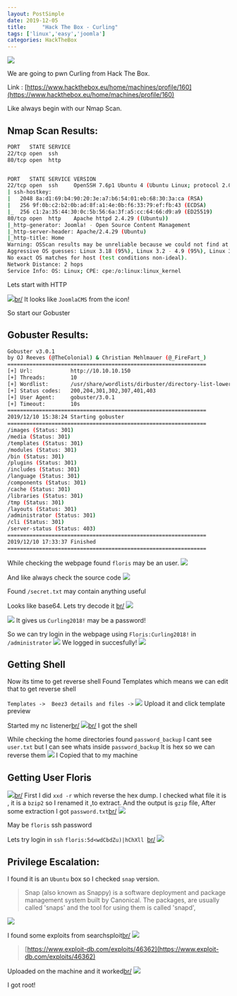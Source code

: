 ```yaml
---
layout: PostSimple
date: 2019-12-05
title:     "Hack The Box - Curling"
tags: ['linux','easy','joomla']
categories: HackTheBox
---
```


![](https://raw.githubusercontent.com/ghostbyt3/ghostbyt3.github.io/master/public/static/images/htb-curling/1.png)

We are going to pwn Curling from Hack The Box.

Link : [https://www.hackthebox.eu/home/machines/profile/160](https://www.hackthebox.eu/home/machines/profile/160)


Like always begin with our Nmap Scan.

## Nmap Scan Results:

```bash
PORT   STATE SERVICE
22/tcp open  ssh
80/tcp open  http


PORT   STATE SERVICE VERSION
22/tcp open  ssh     OpenSSH 7.6p1 Ubuntu 4 (Ubuntu Linux; protocol 2.0)
| ssh-hostkey: 
|   2048 8a:d1:69:b4:90:20:3e:a7:b6:54:01:eb:68:30:3a:ca (RSA)
|   256 9f:0b:c2:b2:0b:ad:8f:a1:4e:0b:f6:33:79:ef:fb:43 (ECDSA)
|_  256 c1:2a:35:44:30:0c:5b:56:6a:3f:a5:cc:64:66:d9:a9 (ED25519)
80/tcp open  http    Apache httpd 2.4.29 ((Ubuntu))
|_http-generator: Joomla! - Open Source Content Management
|_http-server-header: Apache/2.4.29 (Ubuntu)
|_http-title: Home
Warning: OSScan results may be unreliable because we could not find at least 1 open and 1 closed port
Aggressive OS guesses: Linux 3.18 (95%), Linux 3.2 - 4.9 (95%), Linux 3.16 (95%), ASUS RT-N56U WAP (Linux 3.4) (95%), Linux 3.1 (93%), Linux 3.2 (93%), Linux 3.10 - 4.11 (93%), Oracle VM Server 3.4.2 (Linux 4.1) (93%), Linux 3.12 (93%), Linux 3.13 (93%)
No exact OS matches for host (test conditions non-ideal).
Network Distance: 2 hops
Service Info: OS: Linux; CPE: cpe:/o:linux:linux_kernel
```

Lets start with HTTP 

![](https://raw.githubusercontent.com/ghostbyt3/ghostbyt3.github.io/master/public/static/images/htb-curling/2.png)[br/](br/)
It looks like ``JoomlaCMS`` from the icon!

So start our Gobuster 

## Gobuster Results:

```bash
Gobuster v3.0.1
by OJ Reeves (@TheColonial) & Christian Mehlmauer (@_FireFart_)
===============================================================
[+] Url:            http://10.10.10.150
[+] Threads:        10
[+] Wordlist:       /usr/share/wordlists/dirbuster/directory-list-lowercase-2.3-medium.txt
[+] Status codes:   200,204,301,302,307,401,403
[+] User Agent:     gobuster/3.0.1
[+] Timeout:        10s
===============================================================
2019/12/10 15:38:24 Starting gobuster
===============================================================
/images (Status: 301)
/media (Status: 301)
/templates (Status: 301)
/modules (Status: 301)
/bin (Status: 301)
/plugins (Status: 301)
/includes (Status: 301)
/language (Status: 301)
/components (Status: 301)
/cache (Status: 301)
/libraries (Status: 301)
/tmp (Status: 301)
/layouts (Status: 301)
/administrator (Status: 301)
/cli (Status: 301)
/server-status (Status: 403)
===============================================================
2019/12/10 17:33:37 Finished
===============================================================
```

While checking the webpage found ``floris`` may be an user.
![](https://raw.githubusercontent.com/ghostbyt3/ghostbyt3.github.io/master/public/static/images/htb-curling/3.png)

And like always check the source code
![](https://raw.githubusercontent.com/ghostbyt3/ghostbyt3.github.io/master/public/static/images/htb-curling/4.png)

Found ``/secret.txt`` may contain anything useful

Looks like base64. Lets try decode it [br/](br/)
![](https://raw.githubusercontent.com/ghostbyt3/ghostbyt3.github.io/master/public/static/images/htb-curling/5.png)

![](https://raw.githubusercontent.com/ghostbyt3/ghostbyt3.github.io/master/public/static/images/htb-curling/6.png)
It gives us ``Curling2018!`` may be a password!

So we can try login in the webpage using ``Floris:Curling2018!`` in ``/administrator``
![](https://raw.githubusercontent.com/ghostbyt3/ghostbyt3.github.io/master/public/static/images/htb-curling/7.png)
We logged in succesfully!
![](https://raw.githubusercontent.com/ghostbyt3/ghostbyt3.github.io/master/public/static/images/htb-curling/8.png)

## Getting Shell

Now its time to get reverse shell
Found Templates which means we can edit that to get reverse shell

`` Templates ->  Beez3 details and files -> ``
![](https://raw.githubusercontent.com/ghostbyt3/ghostbyt3.github.io/master/public/static/images/htb-curling/9.png)
Upload it and click template preview

Started my nc listener[br/](br/)
![](https://raw.githubusercontent.com/ghostbyt3/ghostbyt3.github.io/master/public/static/images/htb-curling/10.png)[br/](br/)
I got the shell

While checking the home directories found ``password_backup``
I cant see ``user.txt`` but I can see whats inside ``password_backup``
It is hex so we can reverse them
![](https://raw.githubusercontent.com/ghostbyt3/ghostbyt3.github.io/master/public/static/images/htb-curling/11.png)
I Copied that to my machine 

## Getting User Floris

![](https://raw.githubusercontent.com/ghostbyt3/ghostbyt3.github.io/master/public/static/images/htb-curling/12.png)[br/](br/)
First I did ``xxd -r`` which reverse the hex dump.
I checked what file it is , it is a ``bzip2`` so I renamed it ,to extract.
And the output is ``gzip`` file,
After some extraction I got ``password.txt``[br/](br/)
![](https://raw.githubusercontent.com/ghostbyt3/ghostbyt3.github.io/master/public/static/images/htb-curling/13.png)

May be ``floris`` ssh password

Lets try login in ``ssh``
``floris:5d<wdCbdZu)|hChXll ``[br/](br/)
![](https://raw.githubusercontent.com/ghostbyt3/ghostbyt3.github.io/master/public/static/images/htb-curling/14.png)

## Privilege Escalation:

I found it is an ``Ubuntu`` box so I checked ``snap`` version.

>Snap (also known as Snappy) is a software deployment and package management system built by Canonical. The packages, are usually called 'snaps' and the tool for using them is called 'snapd',

![](https://raw.githubusercontent.com/ghostbyt3/ghostbyt3.github.io/master/public/static/images/htb-curling/15.png)

I found some exploits from searchsploit[br/](br/)
![](https://raw.githubusercontent.com/ghostbyt3/ghostbyt3.github.io/master/public/static/images/htb-curling/16.png)

>[https://www.exploit-db.com/exploits/46362](https://www.exploit-db.com/exploits/46362)

Uploaded on the machine and it worked[br/](br/)
![](https://raw.githubusercontent.com/ghostbyt3/ghostbyt3.github.io/master/public/static/images/htb-curling/17.png)

I got root!




